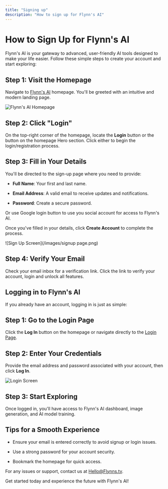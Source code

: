 ```yaml
---
title: "Signing up"
description: "How to sign up for Flynn's AI"
---
```


# How to Sign Up for Flynn's AI

Flynn's AI is your gateway to advanced, user-friendly AI tools designed to make your life easier. Follow these simple steps to create your account and start exploring:

## Step 1: Visit the Homepage

Navigate to [Flynn's AI](https://www.flynnsAi.com) homepage. You'll be greeted with an intuitive and modern landing page.

![Flynn's AI Homepage](/images/homepagescreen.png)

## Step 2: Click "Login"

On the top-right corner of the homepage, locate the **Login** button or the button on the homepage Hero section. Click either to begin the login/registration process.

## Step 3: Fill in Your Details

You'll be directed to the sign-up page where you need to provide:

* **Full Name**: Your first and last name.

* **Email Address**: A valid email to receive updates and notifications.

* **Password**: Create a secure password.

Or use Google login button to use you social account for access to Flynn's AI.

Once you've filled in your details, click **Create Account** to complete the process.

![Sign Up Screen](/images/signup page.png)

## Step 4: Verify Your Email

Check your email inbox for a verification link. Click the link to verify your account, login and unlock all features.

## Logging in to Flynn's AI

If you already have an account, logging in is just as simple:

## Step 1: Go to the Login Page

Click the **Log In** button on the homepage or navigate directly to the [Login Page](https://www.flynnsai.com/login).

## Step 2: Enter Your Credentials

Provide the email address and password associated with your account, then click **Log In**.

![Login Screen](/images/signin.png)

## Step 3: Start Exploring

Once logged in, you'll have access to Flynn's AI dashboard, image generation, and AI model training.

## Tips for a Smooth Experience

* Ensure your email is entered correctly to avoid signup or login issues.

* Use a strong password for your account security.

* Bookmark the homepage for quick access.

For any issues or support, contact us at [Hello@Flynns.tv](mailto:Hello@Flynnsai.com).

Get started today and experience the future with Flynn's AI!